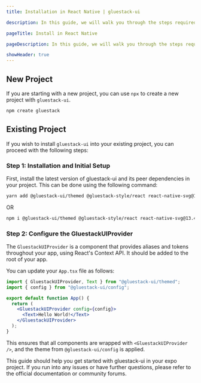 ```yaml
---
title: Installation in React Native | gluestack-ui

description: In this guide, we will walk you through the steps required to add gluestack-ui to your React Native project. You can create a new React Native project using React Native CLI. We will cover initial setup, configuring the provider, and adding a new component.

pageTitle: Install in React Native

pageDescription: In this guide, we will walk you through the steps required to add gluestack-ui to your React Native project. You can create a new React Native project using React Native CLI. We will cover initial setup, configuring the provider, and adding a new component.

showHeader: true
---
```




<Meta title="Guides/Install in React Native" />

## New Project

If you are starting with a new project, you can use `npx` to create a new project with `gluestack-ui`.

```bash
npm create gluestack
```

## Existing Project

If you wish to install `gluestack-ui` into your existing project, you can proceed with the following steps:

### Step 1: Installation and Initial Setup

First, install the latest version of gluestack-ui and its peer dependencies in your project. This can be done using the following command:

```bash
yarn add @gluestack-ui/themed @gluestack-style/react react-native-svg@13.4.0
```

OR

```bash
npm i @gluestack-ui/themed @gluestack-style/react react-native-svg@13.4.0
```

### Step 2: Configure the GluestackUIProvider

The `GluestackUIProvider` is a component that provides aliases and tokens throughout your app, using React's Context API. It should be added to the root of your app.

You can update your `App.tsx` file as follows:

```jsx
import { GluestackUIProvider, Text } from "@gluestack-ui/themed";
import { config } from "@gluestack-ui/config";

export default function App() {
  return (
    <GluestackUIProvider config={config}>
      <Text>Hello World!</Text>
    </GluestackUIProvider>
  );
}
```

This ensures that all components are wrapped with `<GluestackUIProvider />`, and the theme from `@gluestack-ui/config` is applied.

This guide should help you get started with gluestack-ui in your expo project. If you run into any issues or have further questions, please refer to the official documentation or community forums.
